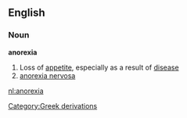 ==English==
===Noun===
{{wikipedia}}
'''anorexia'''
#Loss of [[appetite]], especially as a result of [[disease]]
#[[anorexia nervosa]]
[[Category:Greek derivations]]

[[nl:anorexia]]